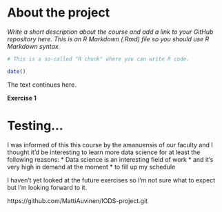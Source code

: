 
# About the project

*Write a short description about the course and add a link to your GitHub repository here. This is an R Markdown (.Rmd) file so you should use R Markdown syntax.*

```r
# This is a so-called "R chunk" where you can write R code.

date()  


```
The text continues here.

 **Exercise 1**

# Testing...

I was informed of this this course by the amanuensis of our faculty and I thought it'd be interesting to learn more data science for at least the following reasons:
* Data science is an interesting field of work
* and it's very high in demand at the moment
* to fill up my schedule

I haven't yet looked at the future exercises so I'm not sure what to expect but I'm looking forward to it.

https://github.com/MattiAuvinen/IODS-project.git

